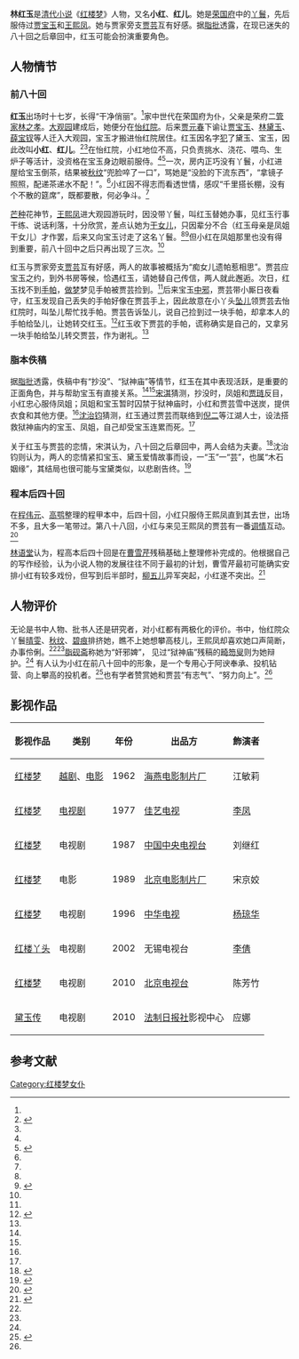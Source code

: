 {{About|《红楼梦》人物|对身份不明或者尚未了解姓名者的代称|无名氏}}
{{紅樓夢人物
|image = Hongloumeng Tuyong Xiaohong.jpg
|caption =
|appearance = 第二十四回
|family = 贾家
|house = 荣国府
|place = [[怡红院|怡红院]]→[[王熙凤|凤姐]]院
|spouse = [[賈芸|賈芸]]（有情，未婚）
|poet =
|list =
}}
'''林红玉'''是[[清代|清代]][[小说|小说]]《[[红楼梦|红楼梦]]》人物，又名'''小红'''、'''红儿'''。她是[[荣国府|荣国府]]中的[[丫鬟|丫鬟]]，先后服侍过[[贾宝玉|贾宝玉]]和[[王熙凤|王熙凤]]。她与贾家旁支[[贾芸|贾芸]]互有好感。据[[脂批|脂批]]透露，在现已迷失的八十回之后章回中，红玉可能会扮演重要角色。

==人物情节==
===前八十回===
'''红玉'''出场时十七岁，长得“干净俏丽”。<ref name=Ch37/>家中世代在荣国府为仆，父亲是荣府二[[管家|管家]][[林之孝|林之孝]]。[[大观园|大观园]]建成后，她便分在[[怡红院|怡红院]]。后来[[贾元春|贾元春]]下谕让[[贾宝玉|贾宝玉]]、[[林黛玉|林黛玉]]、[[薛宝钗|薛宝钗]]等人迁入大观园，宝玉才搬进怡红院居住。红玉因名字[[避讳|犯]]了黛玉、宝玉，因此改叫'''小红'''、'''红儿'''。<ref name=Ch34>{{Cws|title=脂硯齋重評石頭記/第二十四回|link=脂硯齋重評石頭記/第二十四回}}</ref><ref name=Ch37/>在怡红院，小红地位不高，只负责挑水、浇花、喂鸟、生炉子等活计，没资格在宝玉身边眼前服侍。<ref name=Ch34/><ref name=Ch37>{{Cws|title=脂硯齋重評石頭記/第二十七回|link=脂硯齋重評石頭記/第二十七回}}</ref>一次，房内正巧没有丫鬟，小红进屋给宝玉倒茶，结果被[[秋纹|秋纹]]“兜脸啐了一口”，骂她是“没脸的下流东西”，“拿镜子照照，配递茶递水不配！”。<ref name=Ch34/>小红因不得志而看透世情，感叹“千里搭长棚，没有个不散的筵席”，既都要散，何必争斗。<ref name=Ch36/>

[[芒种|芒种]]花神节，[[王熙凤|王熙凤]]进大观园游玩时，因没带丫鬟，叫红玉替她办事，见红玉行事干练、说话利落，十分欣赏，差点认她为[[干亲|干女儿]]，只因辈分不合（红玉母亲是凤姐干女儿）才作罢，后来又向宝玉讨走了这名丫鬟。<ref name=Ch37/><ref name=Ch38>{{Cws|title=脂硯齋重評石頭記/第二十八回|link=脂硯齋重評石頭記/第二十八回}}</ref>但小红在凤姐那里也没有得到重要，前八十回中之后只再出现了三次。<ref name=SQ/>{{rp|180}}
{{Quote box| width = 550px | align = center | salign = right | bgcolor = #FFFFF0 | quote = 凤姐笑道：“他怎么按我的主意打发去了？”

红玉道：“平姐姐说：我们奶奶问这里奶奶好。原是我们二爷不在家，虽然迟了两天，只管请奶奶放心。等五奶奶好些，我们奶奶还会了五奶奶来瞧奶奶呢。五奶奶前儿打发了人来说，舅奶奶带了信来了，问奶奶好，还要和这里的姑奶奶寻两丸延年神验万全丹。若有了，奶奶打发人来，只管送在我们奶奶这里。明儿有人去，就顺路给那边舅奶奶带去的。” | source={{Cws|title=《红楼梦》第二十七回|link=脂硯齋重評石頭記/第二十七回}} }}

红玉与贾家旁支[[贾芸|贾芸]]互有好感，两人的故事被概括为“痴女儿遗帕惹相思”。贾芸应宝玉之约，到外书房等候，恰遇红玉，请她替自己传信，两人就此邂逅。次日，红玉找不到[[手帕|手帕]]，[[做梦|做梦]]梦见手帕被贾芸捡到。<ref name=Ch34/>后来宝玉[[邪术|中邪]]，贾芸带小厮日夜看守，红玉发现自己丢失的手帕好像在贾芸手上，因此故意在小丫头[[坠儿|坠儿]]领贾芸去怡红院时，叫坠儿帮忙找手帕。贾芸告诉坠儿，说自己捡到过一块手帕，却拿本人的手帕给坠儿，让她转交红玉。<ref name=Ch36>{{Cws|title=脂硯齋重評石頭記/第二十六回|link=脂硯齋重評石頭記/第二十六回}}</ref>红玉收下贾芸的手帕，谎称确实是自己的，又拿另一块手帕给坠儿转交贾芸，作为谢礼。<ref name=Ch37/>

===脂本佚稿===
据[[脂批|脂批]]透露，佚稿中有“抄没”、“狱神庙”等情节，红玉在其中表现活跃，是重要的正面角色，并与帮助宝玉有直接关系。<ref name=Ch36/><ref name=Ch37/>[[宋淇|宋淇]]猜测，抄没时，凤姐和[[贾琏|贾琏]]反目，小红忠心服侍凤姐；凤姐和宝玉暂时囚禁于狱神庙时，小红和贾芸雪中送炭，提供衣食和其他方便。<ref name=SQ/>{{rp|184}}[[沈治钧|沈治钧]]猜测，红玉通过贾芸而联络到[[倪二|倪二]]等江湖人士，设法搭救狱神庙内的宝玉、凤姐，自己却受宝玉连累而死。<ref name=SZJ/>

关于红玉与贾芸的恋情，宋淇认为，八十回之后章回中，两人会结为夫妻。<ref name=SQ>{{cite book|author=宋淇|title=红楼梦识要|location=北京|publisher=中国书店|year=2000|chapter=怡红院的四大丫鬟|isbn=7-80663-051-1}}</ref>{{rp|182}}沈治钧则认为，两人的恋情紧扣宝玉、黛玉爱情故事而设，一“玉”一“芸”，也属“木石姻缘”，其结局也很可能与宝黛类似，以悲剧告终。<ref name=SZJ>{{cite journal zh|author=沈治钧|title=林红玉索隐|journal=红楼梦学刊|year=1993|issue=03|pages=326-338}}</ref>

===程本后四十回===
在[[程伟元|程伟元]]、[[高鹗|高鹗]]整理的程甲本中，后四十回，小红只服侍王熙凤直到其去世，出场不多，且大多一笔带过。第八十八回，小红与来见王熙凤的贾芸有一番[[调情|调情]]互动。<ref name=Ch88>{{Cws|title=紅樓夢/第八十八回|link=紅樓夢/第088回}}</ref>

[[林语堂|林语堂]]认为，程高本后四十回是在[[曹雪芹|曹雪芹]]残稿基础上整理修补完成的。他根据自己的写作经验，认为小说人物的发展往往不同于最初的计划，曹雪芹最初可能确实安排小红有较多戏份，但写到后半部时，[[柳五儿|柳五儿]]异军突起，小红遂不突出。<ref>{{cite book|author=林语堂|title=平心论高鹗|location=西安|publisher=陕西师范大学出版社|year=2004|isbn=7-5613-2828-1}}</ref>{{rp|81-83}}

==人物评价==
无论是书中人物、批书人还是研究者，对小红都有两极化的评价。书中，怡红院众丫鬟[[晴雯|晴雯]]、[[秋纹|秋纹]]、[[碧痕|碧痕]]排挤她，瞧不上她想攀高枝儿，王熙凤却喜欢她口声简断，办事伶俐。<ref name=Ch34/><ref name=Ch37/>[[脂砚斋|脂砚斋]]称她为“奸邪婢”， 见过“狱神庙”残稿的[[畸笏叟|畸笏叟]]则为她辩护。<ref name=Ch37/>
有人认为小红在前八十回中的形象，是一个专用心于阿谀奉承、投机钻营、向上攀高的投机者。<ref>{{cite journal zh|author=郑继家|title=林红玉形象探析|journal=山西师大学报(社会科学版)|year=1987|issue=04|pages=49-52}}</ref>也有学者赞赏她和贾芸“有志气”、“努力向上”。<ref name=SQ/>{{rp|170,182}}

==影视作品==
{| class="wikitable" style="width:70%;text-align:center"
!'''影视作品'''!!'''类别'''!!'''年份'''!!'''出品方'''!!'''飾演者'''
|-
| [[红楼梦_(1962年越剧电影)|红楼梦]] || [[越剧|越剧]]、[[电影|电影]] || 1962 || [[海燕电影制片厂|海燕电影制片厂]] || 江敏莉
|-
| [[红楼梦_(1977年电视剧)|红楼梦]] || [[电视剧|电视剧]] || 1977 || [[佳艺电视|佳艺电视]] || [[李凤_(粤剧演员)|李凤]]
|-
| [[红楼梦_(1987年电视剧)|红楼梦]] || 电视剧 || 1987 || [[中国中央电视台|中国中央电视台]] || 刘继红
|-
| [[红楼梦_(1989年电影)|红楼梦]] || 电影 || 1989 || [[北京电影制片厂|北京电影制片厂]] || 宋京姣
|-
| [[红楼梦_(1996年电视剧)|红楼梦]] || 电视剧 || 1996 || [[中华电视|中华电视]] || [[杨琼华|杨琼华]]
|-
| [[红楼丫头|红楼丫头]] || 电视剧 || 2002 || 无锡电视台 || [[李倩_(演员)|李倩]]
|-
| [[红楼梦_(2010年电视剧)|红楼梦]] || 电视剧 || 2010 || [[北京电视台|北京电视台]] || 陈芳竹
|-
| [[黛玉传|黛玉传]] || 电视剧 || 2010 || [[法制日报|法制日报社]]影视中心 || 应娜
|}

== 参考文献 ==
{{reflist|2}}

{{红楼梦}}
[[Category:红楼梦女仆|Category:红楼梦女仆]]